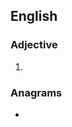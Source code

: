 ==English==

===Adjective===
{{head|en|comparative adjective}}

# {{en-comparative of|bosky}}

===Anagrams===
* {{anagrams|en|a=beikors|broskie}}